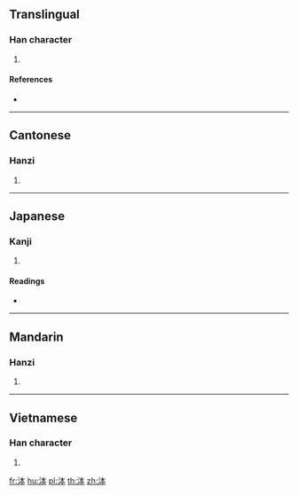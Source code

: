 {{character info/new}}
==Translingual==

===Han character===
{{Han char|rn=85|rad=水|as=05|sn=8|four=35130|canj=EDM|ids=⿰氵本}}

# {{defn|Han|sort=水05}}

====References====
* {{Han ref|kx=0616.010|dkj=17280|dj=1009.150|hdz=31581.030|uh=6CCD|ud=27853|bh=CD49|bd=52553}}

----

==Cantonese==

===Hanzi===
{{yue-hanzi|jyut=[[ban1]]|y=ban1}}

# {{defn|lang=yue|sort=水05}}

----

==Japanese==

===Kanji===
{{ja-kanji|grade=|rs=水05}}

# {{defn|lang=ja|sort=水05}}

====Readings====
* {{ja-readings|on=[[ほん]] (hon), [[ぼん]] (bon)|kun=}}

----

==Mandarin==

===Hanzi===
{{cmn-hanzi|pin=[[bēn]] ([[ben1]]), [[yōu]] ([[you1]])|wg=pen<sup>1</sup>, yu<sup>1</sup>}}

# {{defn|lang=cmn|sort=水05}}

----

==Vietnamese==

===Han character===
{{vi-hantu|bẩn|rs=水05}}

# {{defn|lang=vi}}

[[fr:泍]]
[[hu:泍]]
[[pl:泍]]
[[th:泍]]
[[zh:泍]]